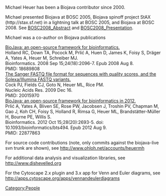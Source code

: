 Michael Heuer has been a Biojava contributor since 2000.


Michael presented Biojava at BOSC 2005, Biojava spinoff project StAX (http://stax.sf.net) in a lightning talk at BOSC 2005, and Biojava at BOSC 2008.  See [[BOSC2008_Abstract]] and [[BOSC2008_Presentation]].


Michael was a co-author on Biojava publications

[http://www.ncbi.nlm.nih.gov/pubmed/18689808 BioJava: an open-source framework for bioinformatics.]<br/>
Holland RC, Down TA, Pocock M, Prlić A, Huen D, James K, Foisy S, Dräger A, Yates A, Heuer M, Schreiber MJ.<br/>
Bioinformatics. 2008 Sep 15;24(18):2096-7. Epub 2008 Aug 8.<br/>
PMID: 18689808<br/>

[http://www.ncbi.nlm.nih.gov/pubmed/20015970 The Sanger FASTQ file format for sequences with quality scores, and the Solexa/Illumina FASTQ variants.]<br/>
Cock PJ, Fields CJ, Goto N, Heuer ML, Rice PM.<br/>
Nucleic Acids Res. 2009 Dec 16.<br/>
PMID: 20015970<br/>

[http://www.ncbi.nlm.nih.gov/pubmed/22877863 BioJava: an open-source framework for bioinformatics in 2012.]<br/>
Prlić A, Yates A, Bliven SE, Rose PW, Jacobsen J, Troshin PV, Chapman M, Gao J, Koh CH, Foisy S, Holland R, Rimsa G, Heuer ML, Brandstätter-Müller H, Bourne PE, Willis S.<br/>
Bioinformatics. 2012 Oct 15;28(20):2693-5. doi: 10.1093/bioinformatics/bts494. Epub 2012 Aug 9.<br/>
PMID: 22877863<br/>


For source code contributions (note, only commits against the biojava-live svn trunk are shown), see http://www.ohloh.net/accounts/heuermh


For additional data analysis and visualization libraries, see http://www.dishevelled.org


For the Cytoscape 2.x plugin and 3.x app for Venn and Euler diagrams, see http://apps.cytoscape.org/apps/vennandeulerdiagrams
[[Category:People]]